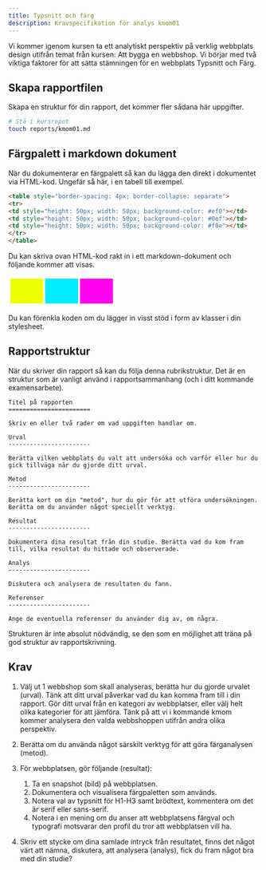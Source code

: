 ```yaml
---
title: Typsnitt och färg
description: Kravspecifikation för analys kmom01
---
```


Vi kommer igenom kursen ta ett analytiskt perspektiv på verklig webbplats design utifrån temat från kursen: Att bygga en webbshop. Vi börjar med två viktiga faktorer för att sätta stämningen för en webbplats Typsnitt och Färg.



## Skapa rapportfilen

Skapa en struktur för din rapport, det kommer fler sådana här uppgifter.

```bash
# Stå i kursrepot
touch reports/kmom01.md
```



## Färgpalett i markdown dokument

När du dokumenterar en färgpalett så kan du lägga den direkt i dokumentet via HTML-kod. Ungefär så här, i en tabell till exempel.

```html
<table style="border-spacing: 4px; border-collapse: separate">
<tr>
<td style="height: 50px; width: 50px; background-color: #ef0"></td>
<td style="height: 50px; width: 50px; background-color: #0ef"></td>
<td style="height: 50px; width: 50px; background-color: #f0e"></td>
</tr>
</table>
```

Du kan skriva ovan HTML-kod rakt in i ett markdown-dokument och följande kommer att visas.

<table style="border-spacing: 4px; border-collapse: separate">
<tr>
<td style="height: 50px; width: 50px; background-color: #ef0"></td>
<td style="height: 50px; width: 50px; background-color: #0ef"></td>
<td style="height: 50px; width: 50px; background-color: #f0e"></td>
</tr>
</table>

Du kan förenkla koden om du lägger in visst stöd i form av klasser i din stylesheet.



## Rapportstruktur

När du skriver din rapport så kan du följa denna rubrikstruktur. Det är en struktur som är vanligt använd i rapportsammanhang (och i ditt kommande examensarbete).

```text
Titel på rapporten
=======================

Skriv en eller två rader om vad uppgiften handlar om.

Urval
-----------------------

Berätta vilken webbplats du valt att undersöka och varför eller hur du gick tillväga när du gjorde ditt urval.

Metod
-----------------------

Berätta kort om din "metod", hur du gör för att utföra undersökningen. Berätta om du använder något speciellt verktyg.

Resultat
-----------------------

Dokumentera dina resultat från din studie. Berätta vad du kom fram till, vilka resultat du hittade och observerade.

Analys
-----------------------

Diskutera och analysera de resultaten du fann.

Referenser
-----------------------

Ange de eventuella referenser du använder dig av, om några.
```

Strukturen är inte absolut nödvändig, se den som en möjlighet att träna på god struktur av rapportskrivning.



Krav
-----------------------

1. Välj ut 1 webbshop som skall analyseras, berätta hur du gjorde urvalet (urval). Tänk att ditt urval påverkar vad du kan komma fram till i din rapport. Gör ditt urval från en kategori av webbplatser, eller välj helt olika kategorier för att jämföra. Tänk på att vi i kommande kmom kommer analysera den valda webbshoppen utifrån andra olika perspektiv.

1. Berätta om du använda något särskilt verktyg för att göra färganalysen (metod).

1. För webbplatsen, gör följande (resultat):
    1. Ta en snapshot (bild) på webbplatsen.
    1. Dokumentera och visualisera färgpaletten som används.
    1. Notera val av typsnitt för H1-H3 samt brödtext, kommentera om det är serif eller sans-serif.
    1. Notera i en mening om du anser att webbplatsens färgval och typografi motsvarar den profil du tror att webbplatsen vill ha.

1. Skriv ett stycke om dina samlade intryck från resultatet, finns det något värt att nämna, diskutera, att analysera (analys), fick du fram något bra med din studie?
